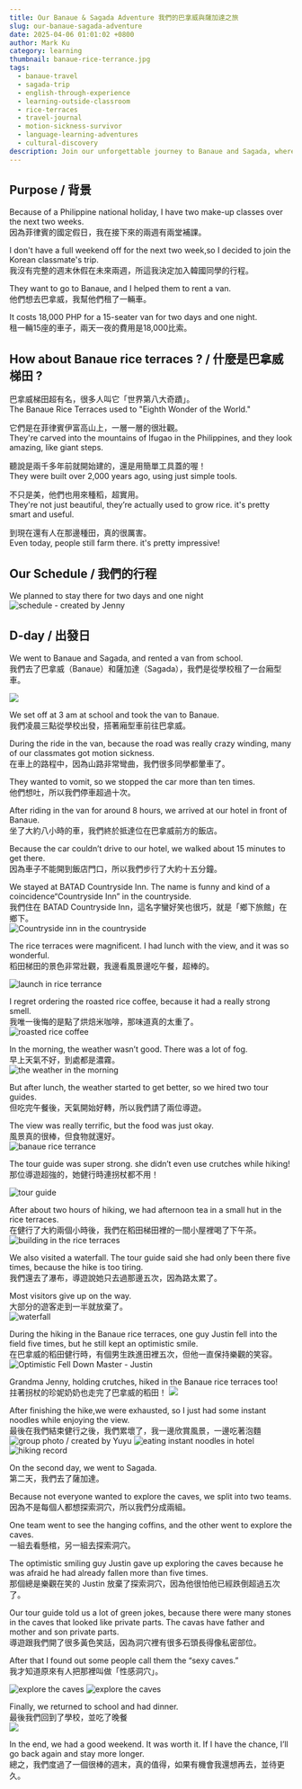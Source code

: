 ```yaml
---
title: Our Banaue & Sagada Adventure 我們的巴拿威與薩加達之旅
slug: our-banaue-sagada-adventure
date: 2025-04-06 01:01:02 +0800  
author: Mark Ku  
category: learning  
thumbnail: banaue-rice-terrance.jpg
tags:  
  - banaue-travel
  - sagada-trip
  - english-through-experience
  - learning-outside-classroom
  - rice-terraces
  - travel-journal
  - motion-sickness-survivor
  - language-learning-adventures
  - cultural-discovery
description: Join our unforgettable journey to Banaue and Sagada, where learning English and cultural adventure go hand in hand. / 一場巴拿威與薩加達的冒險，讓我在旅行中學會用英文與世界互動。
---
```

## Purpose / 背景
Because of a Philippine national holiday, I have two make-up classes over the next two weeks.    
因為菲律賓的國定假日，我在接下來的兩週有兩堂補課。    

I don't have a full weekend off for the next two week,so I decided to join the Korean classmate's trip.    
我沒有完整的週末休假在未來兩週，所這我決定加入韓國同學的行程。    

They want to go to Banaue, and I helped them to rent a van.    
他們想去巴拿威，我幫他們租了一輛車。  

It costs 18,000 PHP for a 15-seater van for two days and one night.    
租一輛15座的車子，兩天一夜的費用是18,000比索。  

## How about Banaue rice terraces ? /  什麼是巴拿威梯田 ?

巴拿威梯田超有名，很多人叫它「世界第八大奇蹟」。  
The Banaue Rice Terraces used to "Eighth Wonder of the World."

它們是在菲律賓伊富高山上，一層一層的很壯觀。  
They're carved into the mountains of Ifugao in the Philippines, and they look amazing, like giant steps.

聽說是兩千多年前就開始建的，還是用簡單工具蓋的喔！  
They were built over 2,000 years ago, using just simple tools.

不只是美，他們也用來種稻，超實用。  
They're not just beautiful, they’re actually used to grow rice. it's pretty smart and useful.

到現在還有人在那邊種田，真的很厲害。  
Even today, people still farm there. it's pretty impressive!

## Our Schedule / 我們的行程
We planned to stay there for two days and one night
![schedule - created by Jenny](schedule.jpg)

## D-day / 出發日
We went to Banaue and Sagada, and rented a van from school.  
我們去了巴拿威（Banaue）和薩加達（Sagada），我們是從學校租了一台廂型車。  

![](vent.jpg)

We set off at 3 am at school and took the van to Banaue.  
我們凌晨三點從學校出發，搭著廂型車前往巴拿威。  

During the ride in the van, because the road was really crazy winding, many of our classmates got motion sickness.    
在車上的路程中，因為山路非常彎曲，我們很多同學都暈車了。  

They wanted to vomit, so we stopped the car more than ten times.  
他們想吐，所以我們停車超過十次。  

After riding in the van for around 8 hours, we arrived at our hotel in front of Banaue.    
坐了大約八小時的車，我們終於抵達位在巴拿威前方的飯店。  

Because the car couldn’t drive to our hotel, we walked about 15 minutes to get there.  
因為車子不能開到飯店門口，所以我們步行了大約十五分鐘。  

We stayed at BATAD Countryside Inn. The name is funny and kind of a coincidence“Countryside Inn” in the countryside.  
我們住在 BATAD Countryside Inn，這名字蠻好笑也很巧，就是「鄉下旅館」在鄉下。  
![Countryside inn in the countryside](countryside-inn.jpg)

The rice terraces were magnificent. I had lunch with the view, and it was so wonderful.    
稻田梯田的景色非常壯觀，我邊看風景邊吃午餐，超棒的。  

![launch in rice terrance](launch-in-rice-terrance.jpg)

I regret ordering the roasted rice coffee, because it had a really strong smell.    
我唯一後悔的是點了烘焙米咖啡，那味道真的太重了。  
![roasted rice coffee](roasted-rice-coffee.jpg)

In the morning, the weather wasn’t good. There was a lot of fog.  
早上天氣不好，到處都是濃霧。  
![the weather in the morning](the-weather-in-the-morning.jpg)

But after lunch, the weather started to get better, so we hired two tour guides.    
但吃完午餐後，天氣開始好轉，所以我們請了兩位導遊。  

The view was really terrific, but the food was just okay.  
風景真的很棒，但食物就還好。  
![banaue rice terrance](banaue-rice-terrance-2.jpg)

The tour guide was super strong. she didn’t even use crutches while hiking!    
那位導遊超強的，她健行時連拐杖都不用！  

![tour guide](tour-guide.jpg)

After about two hours of hiking, we had afternoon tea in a small hut in the rice terraces.  
在健行了大約兩個小時後，我們在稻田梯田裡的一間小屋裡喝了下午茶。  
![building in the rice terraces](building-in-the-rice-terraces.jpg)

We also visited a waterfall. The tour guide said she had only been there five times, because the hike is too tiring.    
我們還去了瀑布，導遊說她只去過那邊五次，因為路太累了。  

Most visitors give up on the way.  
大部分的遊客走到一半就放棄了。  
![waterfall](waterfall.jpg)

During the hiking in the Banaue rice terraces, one guy Justin fell into the field five times, but he still kept an optimistic smile.    
在巴拿威的稻田健行時，有個男生跌進田裡五次，但他一直保持樂觀的笑容。  
![Optimistic Fell Down Master - Justin](optimistic-fell-down-master.jpg)

Grandma Jenny, holding crutches, hiked in the Banaue rice terraces too!  
拄著拐杖的珍妮奶奶也走完了巴拿威的稻田！
![](hiking-in-rice-terraces.jpg)

After finishing the hike,we  were exhausted, so I just had some instant noodles while enjoying the view.  
最後在我們結束健行之後，我們累壞了，我一邊欣賞風景，一邊吃著泡麵
![group photo / created by Yuyu](group-photo.jpg)
![eating instant noodles in hotel](eating-instant-noodles-in-hotel.jpg)
![hiking record](hiking-record.jpg)

On the second day, we went to Sagada.    
第二天，我們去了薩加達。  

Because not everyone wanted to explore the caves, we split into two teams.    
因為不是每個人都想探索洞穴，所以我們分成兩組。  

One team went to see the hanging coffins, and the other went to explore the caves.    
一組去看懸棺，另一組去探索洞穴。  

The optimistic smiling guy Justin gave up exploring the caves because he was afraid he had already fallen more than five times.    
那個總是樂觀在笑的 Justin 放棄了探索洞穴，因為他很怕他已經跌倒超過五次了。

Our tour guide told us a lot of green jokes, because there were many stones in the caves that looked like private parts. The cavas have father and mother and son private parts.   
導遊跟我們開了很多黃色笑話，因為洞穴裡有很多石頭長得像私密部位。  

After that I found out some people call them the “sexy caves.”  
我才知道原來有人把那裡叫做「性感洞穴」。 

![explore the caves](explore-the-caves-1.jpg) 
![explore the caves](explore-the-caves-3.jpg)

Finally, we returned to school and had dinner.  
最後我們回到了學校，並吃了晚餐  
![](dinner.jpg)

In the end, we had a good weekend. It was worth it. If I have the chance, I’ll go back again and stay more longer.    
總之，我們度過了一個很棒的週末，真的值得，如果有機會我還想再去，並待更久。

